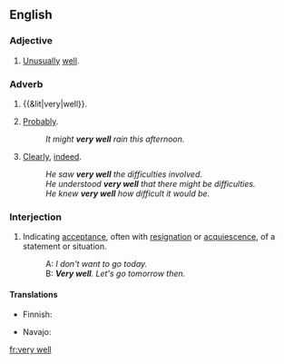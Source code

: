 ==English==

===Adjective===
{{en-adj|pos=[[very]] [[well]]|-}}

# {{rfd-sense}} [[unusually|Unusually]] [[well]].

===Adverb===
{{en-adv|pos=[[very]] [[well]]}}

# {{&lit|very|well}}.
# {{idiom}} [[probably|Probably]].
#: ''It might '''very well''' rain this afternoon.''
# {{rfd-sense}} [[clearly|Clearly]], [[indeed]].
#: ''He saw '''very well''' the difficulties involved.''
#: ''He understood '''very well''' that there might be difficulties.''
#: ''He knew '''very well''' how difficult it would be.''

===Interjection===
{{en-intj|pos=[[very]] [[well]]}}

# {{idiom|dated|US|Canada|more formal}} Indicating [[acceptance]], often with [[resignation]] or [[acquiescence]], of a statement or situation.
#: A: ''I don't want to go today.''
#: B: '''''Very well'''.  Let's go tomorrow then.''
<!--SOP headers are out of alphabetical order so that the idiomatic
sense is 1st, with the sums of parts after it.-->

====Translations====
{{trans-top|interjection}}
*Finnish: {{t-|fi|hyvä on}}
{{trans-mid}}
* Navajo: {{tø|nv|hágoshį́į́}}
{{trans-bottom}}

[[fr:very well]]